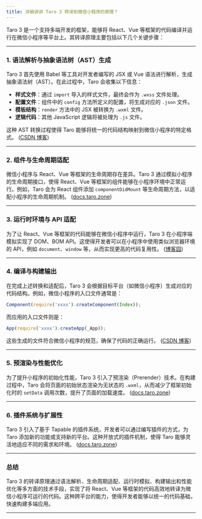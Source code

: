 ```yaml
---
title: 详细讲讲 Taro 3 转译到微信小程序的原理？
---
```



Taro 3 是一个支持多端开发的框架，能够将 React、Vue 等框架的代码编译并运行在微信小程序等平台上。其转译原理主要包括以下几个关键步骤：

---

### 1. 语法解析与抽象语法树（AST）生成

Taro 3 首先使用 Babel 等工具对开发者编写的 JSX 或 Vue 语法进行解析，生成抽象语法树（AST）。在此过程中，Taro 会收集以下信息：

* **样式文件**：通过 `import` 导入的样式文件，最终会作为 `.wxss` 文件处理。
* **配置文件**：组件中的 `config` 方法所定义的配置，将生成对应的 `.json` 文件。
* **模板结构**：`render` 方法中的 JSX 被转换为 `.wxml` 文件。
* **逻辑代码**：其他 JavaScript 逻辑将被处理为 `.js` 文件。

这种 AST 转换过程使得 Taro 能够将统一的代码结构映射到微信小程序的特定格式。 ([CSDN 博客][1])

---

### 2. 组件与生命周期适配

微信小程序与 React、Vue 等框架的生命周期存在差异。Taro 3 通过模拟小程序的生命周期接口，使得 React、Vue 等框架的组件能够在小程序环境中正常运行。例如，Taro 会为 React 组件添加 `componentDidMount` 等生命周期方法，以适配小程序的生命周期机制。 ([docs.taro.zone][2])

---

### 3. 运行时环境与 API 适配

为了让 React、Vue 等框架的代码能够在微信小程序中运行，Taro 3 在小程序端模拟实现了 DOM、BOM API。这使得开发者可以在小程序中使用类似浏览器环境的 API，例如 `document`、`window` 等，从而实现更高的代码复用性。 ([博客园][3])

---

### 4. 编译与构建输出

在完成上述转换和适配后，Taro 3 会根据目标平台（如微信小程序）生成对应的代码结构。例如，微信小程序的入口文件通常是：

```javascript
Component(require('xxxx').createComponent(Index));
```

而应用的入口文件则是：

```javascript
App(require('xxxx').createApp(_App));
```

这些生成的文件符合微信小程序的规范，确保了代码的正确运行。 ([CSDN 博客][1])

---

### 5. 预渲染与性能优化

为了提升小程序的初始化性能，Taro 3 引入了预渲染（Prerender）技术。在构建过程中，Taro 会将页面的初始状态渲染为无状态的 `.wxml`，从而减少了框架初始化时的 `setData` 调用次数，提升了页面的加载速度。 ([docs.taro.zone][2])

---

### 6. 插件系统与扩展性

Taro 3 引入了基于 Tapable 的插件系统，开发者可以通过编写插件的方式，为 Taro 添加新的功能或支持新的平台。这种开放式的插件机制，使得 Taro 能够灵活地适应不同的需求和环境。 ([docs.taro.zone][2])

---

### 总结

Taro 3 的转译原理通过语法解析、生命周期适配、运行时模拟、构建输出和性能优化等多方面的技术手段，实现了将 React、Vue 等框架的代码高效地转译为微信小程序可运行的代码。这种跨平台的能力，使得开发者能够以统一的代码基础，快速构建多端应用。

---

[1]: https://blog.csdn.net/yehuozhili/article/details/119819086?utm_source=chatgpt.com "【taro】taro react转小程序原理原创 - CSDN博客"
[2]: https://docs.taro.zone/en/blog/2020-07-01-taro-3-0-0?utm_source=chatgpt.com "Taro 3 正式版发布：开放式跨端跨框架解决方案"
[3]: https://www.cnblogs.com/xgqfrms/p/13601926.html?utm_source=chatgpt.com "Taro 框架实现原理- xgqfrms - 博客园"
